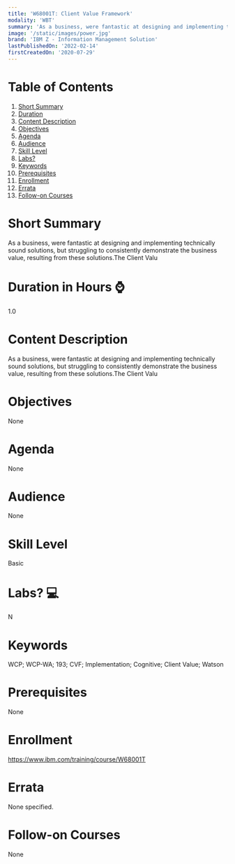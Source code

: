 ```yaml
---
title: 'W68001T: Client Value Framework'
modality: 'WBT'
summary: 'As a business, were fantastic at designing and implementing technically sound solutions, but struggling to consistently demonstrate the business value, resulting from these solutions.The Client Valu'
image: '/static/images/power.jpg'
brand: 'IBM Z - Information Management Solution'
lastPublishedOn: '2022-02-14'
firstCreatedOn: '2020-07-29'
---
```

# Table of Contents
1.  [Short Summary](#short-summary)
2.  [Duration](#duration-in-hours-)
3.  [Content Description](#content-description)
4.  [Objectives](#objectives)
5.  [Agenda](#agenda)
6.  [Audience](#audience)
7.  [Skill Level](#skill-level)
8.  [Labs?](#labs-)
9.  [Keywords](#keywords)
10. [Prerequisites](#prerequisites)
11. [Enrollment](#enrollment)
12. [Errata](#errata)
13. [Follow-on Courses](#follow-on-courses)

# Short Summary
As a business, were fantastic at designing and implementing technically sound solutions, but struggling to consistently demonstrate the business value, resulting from these solutions.The Client Valu

# Duration in Hours ⌚
1.0

# Content Description
As a business, were fantastic at designing and implementing technically sound solutions, but struggling to consistently demonstrate the business value, resulting from these solutions.The Client Valu

# Objectives
None

# Agenda
None

# Audience
None

# Skill Level
Basic               

# Labs? 💻
N

# Keywords
WCP; WCP-WA; 193; CVF; Implementation; Cognitive; Client Value; Watson

# Prerequisites
None

# Enrollment
https://www.ibm.com/training/course/W68001T

# Errata
None specified.

# Follow-on Courses
None

